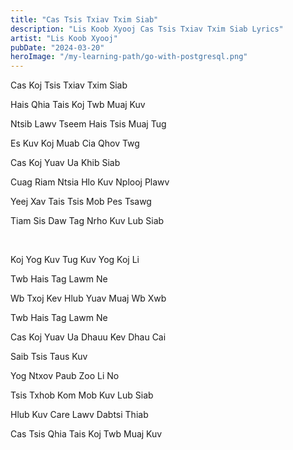 ```yaml
---
title: "Cas Tsis Txiav Txim Siab"
description: "Lis Koob Xyooj Cas Tsis Txiav Txim Siab Lyrics"
artist: "Lis Koob Xyooj"
pubDate: "2024-03-20"
heroImage: "/my-learning-path/go-with-postgresql.png"
---
```


Cas Koj Tsis Txiav Txim Siab

Hais Qhia Tais Koj Twb Muaj Kuv

Ntsib Lawv Tseem Hais Tsis Muaj Tug

Es Kuv Koj Muab Cia Qhov Twg

Cas Koj Yuav Ua Khib Siab

Cuag Riam Ntsia Hlo Kuv Nplooj Plawv

Yeej Xav Tais Tsis Mob Pes Tsawg

Tiam Sis Daw Tag Nrho Kuv Lub Siab

<br />

Koj Yog Kuv Tug Kuv Yog Koj Li

Twb Hais Tag Lawm Ne

Wb Txoj Kev Hlub Yuav Muaj Wb Xwb

Twb Hais Tag Lawm Ne

Cas Koj Yuav Ua Dhauu Kev Dhau Cai

Saib Tsis Taus Kuv

Yog Ntxov Paub Zoo Li No

Tsis Txhob Kom Mob Kuv Lub Siab

Hlub Kuv Care Lawv Dabtsi Thiab

Cas Tsis Qhia Tais Koj Twb Muaj Kuv
